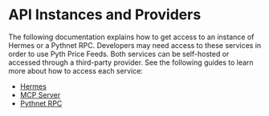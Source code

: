 # API Instances and Providers

The following documentation explains how to get access to an instance of Hermes or a Pythnet RPC.
Developers may need access to these services in order to use Pyth Price Feeds.
Both services can be self-hosted or accessed through a third-party provider.
See the following guides to learn more about how to access each service:

- [Hermes](api-instances-and-providers/hermes)
- [MCP Server](api-instances-and-providers/mcp-server)
- [Pythnet RPC](api-instances-and-providers/pythnet-rpc)
